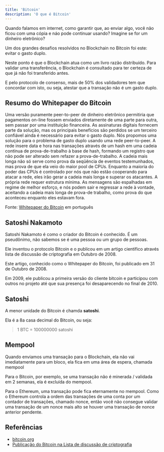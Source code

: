 ```yaml
---
title: 'Bitcoin'
description: 'O que é Bitcoin'
---
```


Quando falamos em internet, como garantir que, ao enviar algo,
você não ficou com uma cópia e náo pode continuar usando?
Imagine se for um dinheiro eletrônico?

Um dos grandes desafios resolvidos no Blockchain no Bitcoin foi este: evitar o gasto duplo.

Neste ponto é que o Blockchain atua como um livro razão distribuído.
Para validar uma transferência,
o Blockchain é consultado para ter certeza de que já não foi transferido antes.

E pelo protocolo de consenso, mais de 50% dos validadores tem que concordar com isto,
ou seja, atestar que a transação não é um gasto duplo.

## Resumo do Whitepaper do Bitcoin

Uma versão puramente peer-to-peer de dinheiro eletrônico permitiria que
pagamentos on-line fossem enviados diretamente de uma parte para outra, sem
passar por uma instituição financeira. As assinaturas digitais fornecem parte da
solução, mas os principais benefícios são perdidos se um terceiro confiável ainda é
necessário para evitar o gasto duplo. Nós propomos uma solução para o problema de
gasto duplo usando uma rede peer-to-peer. A rede insere data e hora nas transações
através de um hash em uma cadeia contínua de prova-de-trabalho à base de hash,
formando um registro que não pode ser alterado sem refazer a prova-de-trabalho. A
cadeia mais longa não só serve como prova da seqüência de eventos testemunhados,
mas prova de que ela veio do maior pool de CPUs. Enquanto a maioria do poder das
CPUs é controlado por nós que não estão cooperando para atacar a rede, eles irão
gerar a cadeia mais longa e superar os atacantes. A própria rede requer estrutura
mínima. As mensagens são espalhadas em regime de melhor esforço, e nós podem
sair e regressar a rede à vontade, aceitando a cadeia mais longa de prova-de trabalho, 
como prova do que aconteceu enquanto eles estavam fora.

Fonte: [Whitepaper do Bitcoin](https://bitcoin.org/files/bitcoin-paper/bitcoin_pt_br.pdf) em português

## Satoshi Nakamoto

Satoshi Nakamoto é como o criador do Bitcoin é conhecido. 
É um pseudônimo, não sabemos se é uma pessoa ou um grupo de pessoas.

Ele inventou o protocolo Bitcoin e o publicou em um artigo científico através lista de discussão de criptografia em Outubro de 2008.

Este artigo, conhecido como o Whitepaper do Bitcoin, foi publicado em 31 de Outubro de 2008.

Em 2009, ele publicou a primeira versão do cliente bitcoin e participou com outros no projeto até que sua presença foi desaparecendo no final de 2010.

## Satoshi

A menor unidade do Bitcoin é chamda **satoshi**.

Ela é a 8a casa decimal do Bitcoin, ou seja:

> 1 BTC = 100000000 satoshi


## Mempool

Quando enviamos uma transação para o Blockchain, 
ela não vai imediatamente para um bloco, 
ela fica em uma área de espera, chamada mempool

Para o Bitcoin, por exemplo, 
se uma transação não é minerada / validada em 2 semanas, ela é excluída do mempool.

Para o Ethereum, uma transação pode fica eternamente no mempool. 
Como o Ethereum controla a ordem das transações de uma conta 
por um contador de transações, chamado nonce, 
então você não consegue validar uma transação de um nonce mais alto se houver uma transação de nonce anterior pendente.


## Referências

- [bitcoin.org](https://bitcoin.org/)
- [Publicação do Bitcoin na Lista de discussão de criptografia](https://www.metzdowd.com/pipermail/cryptography/2008-October/014810.html)

